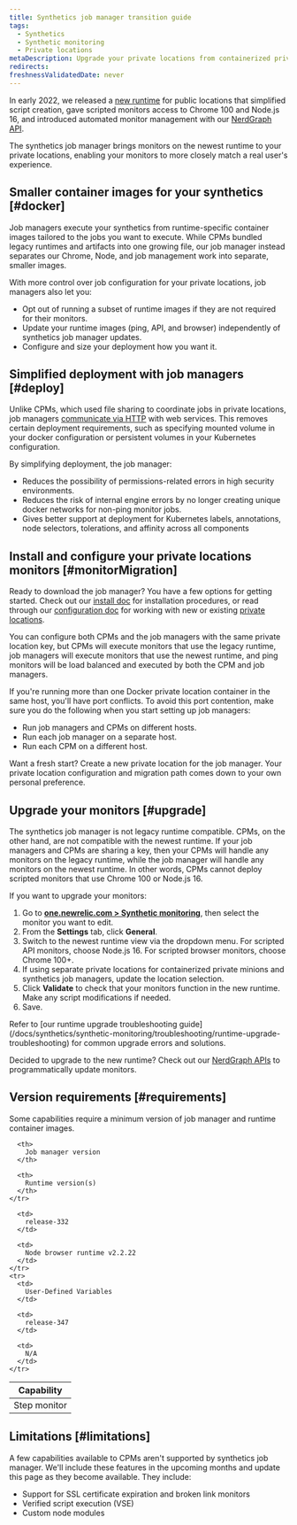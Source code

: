```yaml
---
title: Synthetics job manager transition guide
tags:
  - Synthetics
  - Synthetic monitoring
  - Private locations
metaDescription: Upgrade your private locations from containerized private minion (CPM) to the synthetics job manager
redirects:
freshnessValidatedDate: never
---
```


In early 2022, we released a [new runtime](/docs/synthetics/synthetic-monitoring/using-monitors/new-runtime) for public locations that simplified script creation, gave scripted monitors access to Chrome 100 and Node.js 16, and introduced automated monitor management with our [NerdGraph API](/docs/apis/nerdgraph/examples/nerdgraph-synthetics-tutorial). 

The synthetics job manager brings monitors on the newest runtime to your private locations, enabling your monitors to more closely match a real user's experience.

## Smaller container images for your synthetics [#docker]

Job managers execute your synthetics from runtime-specific container images tailored to the jobs you want to execute. While CPMs bundled legacy runtimes and artifacts into one growing file, our job manager instead separates our Chrome, Node, and job management work into separate, smaller images.

With more control over job configuration for your private locations, job managers also let you: 

* Opt out of running a subset of runtime images if they are not required for their monitors.
* Update your runtime images (ping, API, and browser) independently of synthetics job manager updates.
* Configure and size your deployment how you want it.

## Simplified deployment with job managers [#deploy]

Unlike CPMs, which used file sharing to coordinate jobs in private locations, job managers [communicate via HTTP](/docs/synthetics/synthetic-monitoring/private-locations/install-job-manager) with web services. This removes certain deployment requirements, such as specifying mounted volume in your docker configuration or persistent volumes in your Kubernetes configuration. 

By simplifying deployment, the job manager: 

* Reduces the possibility of permissions-related errors in high security environments.
* Reduces the risk of internal engine errors by no longer creating unique docker networks for non-ping monitor jobs.
* Gives better support at deployment for Kubernetes labels, annotations, node selectors, tolerations, and affinity across all components

## Install and configure your private locations monitors [#monitorMigration]

Ready to download the job manager? You have a few options for getting started. Check out our [install doc](/docs/synthetics/synthetic-monitoring/private-locations/install-job-manager) for installation procedures, or read through our [configuration doc](/docs/synthetics/synthetic-monitoring/private-locations/job-manager-configuration) for working with new or existing [private locations](/docs/synthetics/synthetic-monitoring/private-locations/private-locations-overview-monitor-internal-sites-add-new-locations). 

You can configure both CPMs and the job managers with the same private location key, but CPMs will execute monitors that use the legacy runtime, job managers will execute monitors that use the newest runtime, and ping monitors will be load balanced and executed by both the CPM and job managers. 

If you're running more than one Docker private location container in the same host, you'll have port conflicts. To avoid this port contention, make sure you do the following when you start setting up job managers:

* Run job managers and CPMs on different hosts.
* Run each job manager on a separate host.
* Run each CPM on a different host.

Want a fresh start? Create a new private location for the job manager. Your private location configuration and migration path comes down to your own personal preference.

## Upgrade your monitors [#upgrade]

The synthetics job manager is not legacy runtime compatible. CPMs, on the other hand, are not compatible with the newest runtime. If your job managers and CPMs are sharing a key, then your CPMs will handle any monitors on the legacy runtime, while the job manager will handle any monitors on the newest runtime. In other words, CPMs cannot deploy scripted monitors that use Chrome 100 or Node.js 16. 

If you want to upgrade your monitors:

1. Go to <DoNotTranslate>**[one.newrelic.com > Synthetic monitoring](https://one.newrelic.com/synthetics-nerdlets)**</DoNotTranslate>, then select the monitor you want to edit.
2. From the <DoNotTranslate>**Settings**</DoNotTranslate> tab, click <DoNotTranslate>**General**</DoNotTranslate>. 
3. Switch to the newest runtime view via the dropdown menu. For scripted API monitors, choose Node.js 16. For scripted browser monitors, choose Chrome 100+.
4. If using separate private locations for containerized private minions and synthetics job managers, update the location selection.
5. Click <DoNotTranslate>**Validate**</DoNotTranslate> to check that your monitors function in the new runtime. Make any script modifications if needed. 
6. Save.

<Callout variant="tip">
  Refer to [our runtime upgrade troubleshooting guide](/docs/synthetics/synthetic-monitoring/troubleshooting/runtime-upgrade-troubleshooting) for common upgrade errors and solutions.
</Callout>

Decided to upgrade to the new runtime? Check out our [NerdGraph APIs](/docs/apis/nerdgraph/examples/nerdgraph-synthetics-tutorial/#update-monitors) to programmatically update monitors.

## Version requirements [#requirements]

Some capabilities require a minimum version of job manager and runtime container images. 

<table id="min-versions">
  <thead>
    <tr>
      <th>
        Capability
      </th>

      <th>
        Job manager version
      </th>

      <th>
        Runtime version(s)
      </th>
    </tr>
  </thead>

  <tbody>
    <tr>
      <td>
        Step monitor
      </td>

      <td>
        release-332
      </td>

      <td>
        Node browser runtime v2.2.22
      </td>
    </tr>
    <tr>
      <td>
        User-Defined Variables
      </td>

      <td>
        release-347
      </td>

      <td>
        N/A
      </td>
    </tr>
  </tbody>
</table>

## Limitations [#limitations]

A few capabilities available to CPMs aren't supported by synthetics job manager. We'll include these features in the upcoming months and update this page as they become available. They include:

* Support for SSL certificate expiration and broken link monitors
* Verified script execution (VSE)
* Custom node modules
